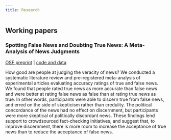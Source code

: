 ```yaml
---
title: Research
---
```


## Working papers

### Spotting False News and Doubting True News: A Meta-Analysis of News Judgments

<a href="https://osf.io/96zbp/" target="_blank">OSF preprint</a> | <a href="https://github.com/janpfa/meta_news_judgement" target="_blank">code and data</a><br>

How good are people at judging the veracity of news? We conducted a systematic literature review and pre-registered meta-analysis of experimental articles evaluating accuracy ratings of true and false news. We found that people rated true news as more accurate than false news and were better at rating false news as false than at rating true news as true. In other words, participants were able to discern true from false news, and erred on the side of skepticism rather than credulity. The political concordance of the news had no effect on discernment, but participants were more skeptical of politically discordant news. These findings lend support to crowdsourced fact-checking initiatives, and suggest that, to improve discernment, there is more room to increase the acceptance of true news than to reduce the acceptance of false news.
